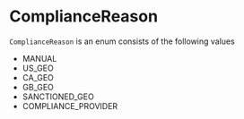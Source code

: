 # ComplianceReason

`ComplianceReason` is an enum consists of the following values

- MANUAL
- US_GEO
- CA_GEO
- GB_GEO
- SANCTIONED_GEO
- COMPLIANCE_PROVIDER
